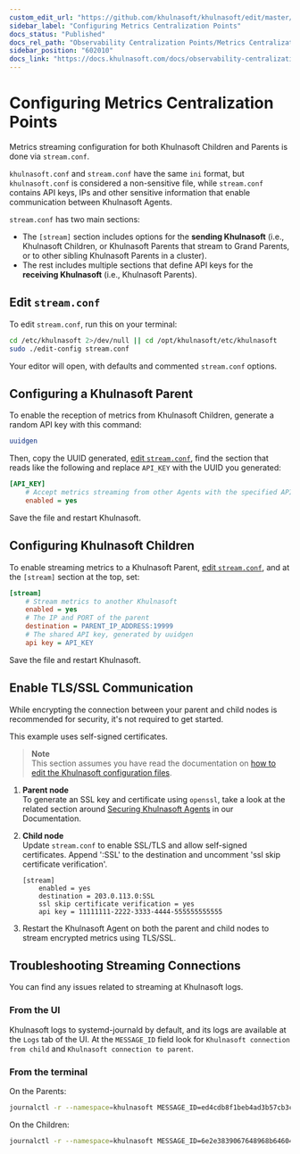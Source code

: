 ```yaml
---
custom_edit_url: "https://github.com/khulnasoft/khulnasoft/edit/master/docs/observability-centralization-points/metrics-centralization-points/configuration.md"
sidebar_label: "Configuring Metrics Centralization Points"
docs_status: "Published"
docs_rel_path: "Observability Centralization Points/Metrics Centralization Points"
sidebar_position: "602010"
docs_link: "https://docs.khulnasoft.com/docs/observability-centralization-points/metrics-centralization-points/configuring-metrics-centralization-points"
---
```


# Configuring Metrics Centralization Points

Metrics streaming configuration for both Khulnasoft Children and Parents is done via `stream.conf`.

`khulnasoft.conf` and `stream.conf` have the same `ini` format, but `khulnasoft.conf` is considered a non-sensitive file, while `stream.conf` contains API keys, IPs and other sensitive information that enable communication between Khulnasoft Agents.

`stream.conf` has two main sections:

- The `[stream]` section includes options for the **sending Khulnasoft** (i.e., Khulnasoft Children, or Khulnasoft Parents that stream to Grand Parents, or to other sibling Khulnasoft Parents in a cluster).
- The rest includes multiple sections that define API keys for the **receiving Khulnasoft** (i.e., Khulnasoft Parents).

## Edit `stream.conf`

To edit `stream.conf`, run this on your terminal:

```bash
cd /etc/khulnasoft 2>/dev/null || cd /opt/khulnasoft/etc/khulnasoft
sudo ./edit-config stream.conf
```

Your editor will open, with defaults and commented `stream.conf` options.

## Configuring a Khulnasoft Parent

To enable the reception of metrics from Khulnasoft Children, generate a random API key with this command:

```bash
uuidgen
```

Then, copy the UUID generated, [edit `stream.conf`](#edit-streamconf), find the section that reads like the following and replace `API_KEY` with the UUID you generated:

```ini
[API_KEY]
    # Accept metrics streaming from other Agents with the specified API key
    enabled = yes
```

Save the file and restart Khulnasoft.

## Configuring Khulnasoft Children

To enable streaming metrics to a Khulnasoft Parent, [edit `stream.conf`](#edit-streamconf), and at the `[stream]` section at the top, set:

```ini
[stream]
    # Stream metrics to another Khulnasoft
    enabled = yes
    # The IP and PORT of the parent
    destination = PARENT_IP_ADDRESS:19999
    # The shared API key, generated by uuidgen
    api key = API_KEY
```

Save the file and restart Khulnasoft.

## Enable TLS/SSL Communication

While encrypting the connection between your parent and child nodes is recommended for security, it's not required to get started.

This example uses self-signed certificates.

> **Note**  
> This section assumes you have read the documentation on [how to edit the Khulnasoft configuration files](/docs/khulnasoft-agent/configuration).
<!-- here we need a link to the section that will contain the restarting instructions -->

1. **Parent node**  
   To generate an SSL key and certificate using `openssl`, take a look at the related section around [Securing Khulnasoft Agents](/docs/khulnasoft-agent/configuration/securing-agents/web-server-reference#enable-httpstls-support) in our Documentation.

2. **Child node**  
   Update `stream.conf` to enable SSL/TLS and allow self-signed certificates. Append ':SSL' to the destination and uncomment 'ssl skip certificate verification'.

    ```text
    [stream]
        enabled = yes
        destination = 203.0.113.0:SSL
        ssl skip certificate verification = yes
        api key = 11111111-2222-3333-4444-555555555555
    ```

3. Restart the Khulnasoft Agent on both the parent and child nodes to stream encrypted metrics using TLS/SSL.

## Troubleshooting Streaming Connections

You can find any issues related to streaming at Khulnasoft logs.

### From the UI

Khulnasoft logs to systemd-journald by default, and its logs are available at the `Logs` tab of the UI. At the `MESSAGE_ID` field look for `Khulnasoft connection from child` and `Khulnasoft connection to parent`.

### From the terminal

On the Parents:

```bash
journalctl -r --namespace=khulnasoft MESSAGE_ID=ed4cdb8f1beb4ad3b57cb3cae2d162fa
```

On the Children:

```bash
journalctl -r --namespace=khulnasoft MESSAGE_ID=6e2e3839067648968b646045dbf28d66
```
